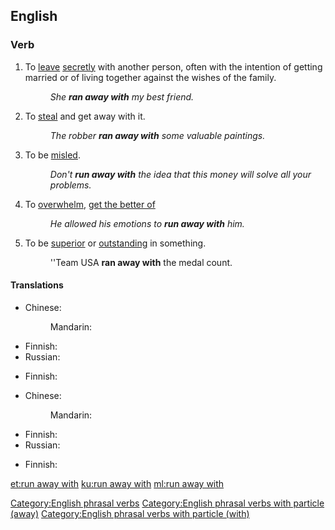 {{also|run away}}
==English==

===Verb===
{{head|en|verb|head=[[run]] [[away]] [[with]]}}

# To [[leave]] [[secretly]] with another person, often with the intention of getting married or of living together against the wishes of the family.
#: ''She '''ran away with''' my best friend.''
# To [[steal]] and get away with it.
#: ''The robber '''ran away with''' some valuable paintings.''
# To be [[misled]].
#: ''Don't '''run away with''' the idea that this money will solve all your problems.''
# To [[overwhelm]], [[get the better of]]
#: ''He allowed his emotions to '''run away with''' him.''
# To be [[superior]] or [[outstanding]] in something.
#: ''Team USA '''ran away with''' the medal count.

====Translations====
{{trans-top|leave secretly with another person}}
* Chinese:
*: Mandarin: {{t-needed|cmn}}
{{trans-mid}}
* Finnish: {{t+|fi|karata}}
* Russian: {{t-needed|ru}}
{{trans-bottom}}

{{trans-top|to steal}}
* Finnish: {{t|fi|[[saada]] [[saaliikseen]]}}
{{trans-mid}}
{{trans-bottom}}

{{trans-top|be misled}}
* Chinese:
*: Mandarin: {{t-needed|cmn}}
{{trans-mid}}
* Finnish: {{t|fi|[[erehtyä]] [[luulemaan]]}}
* Russian: {{t-needed|ru}}
{{trans-bottom}}

{{trans-see|to overwhelm|overwhelm}}

{{trans-top|to be superior}}
* Finnish: {{t|fi|[[voittaa]] [[liput liehuen]]}} {{qualifier|idiomatic}}
{{trans-mid}}
{{trans-bottom}}

[[Category:English phrasal verbs]]
[[Category:English phrasal verbs with particle (away)]]
[[Category:English phrasal verbs with particle (with)]]

[[et:run away with]]
[[ku:run away with]]
[[ml:run away with]]